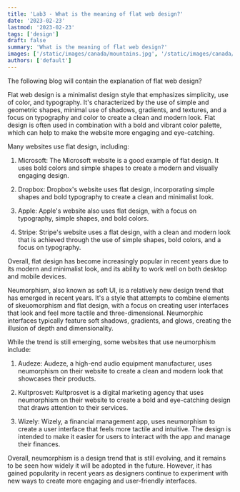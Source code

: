 ```yaml
---
title: 'Lab3 - What is the meaning of flat web design?'
date: '2023-02-23'
lastmod: '2023-02-23'
tags: ['design']
draft: false
summary: 'What is the meaning of flat web design?'
images: ['/static/images/canada/mountains.jpg', '/static/images/canada/toronto.jpg']
authors: ['default']
---
```


The following blog will contain the explanation of flat web design?

Flat web design is a minimalist design style that emphasizes simplicity, use of color, and typography. It's characterized by the use of simple and geometric shapes, minimal use of shadows, gradients, and textures, and a focus on typography and color to create a clean and modern look. Flat design is often used in combination with a bold and vibrant color palette, which can help to make the website more engaging and eye-catching.

Many websites use flat design, including:

1. Microsoft: The Microsoft website is a good example of flat design. It uses bold colors and simple shapes to create a modern and visually engaging design.

2. Dropbox: Dropbox's website uses flat design, incorporating simple shapes and bold typography to create a clean and minimalist look.

3. Apple: Apple's website also uses flat design, with a focus on typography, simple shapes, and bold colors.

4. Stripe: Stripe's website uses a flat design, with a clean and modern look that is achieved through the use of simple shapes, bold colors, and a focus on typography.

Overall, flat design has become increasingly popular in recent years due to its modern and minimalist look, and its ability to work well on both desktop and mobile devices.

Neumorphism, also known as soft UI, is a relatively new design trend that has emerged in recent years. It's a style that attempts to combine elements of skeuomorphism and flat design, with a focus on creating user interfaces that look and feel more tactile and three-dimensional. Neumorphic interfaces typically feature soft shadows, gradients, and glows, creating the illusion of depth and dimensionality.

While the trend is still emerging, some websites that use neumorphism include:

1. Audeze: Audeze, a high-end audio equipment manufacturer, uses neumorphism on their website to create a clean and modern look that showcases their products.

2. Kultprosvet: Kultprosvet is a digital marketing agency that uses neumorphism on their website to create a bold and eye-catching design that draws attention to their services.

3. Wizely: Wizely, a financial management app, uses neumorphism to create a user interface that feels more tactile and intuitive. The design is intended to make it easier for users to interact with the app and manage their finances.

Overall, neumorphism is a design trend that is still evolving, and it remains to be seen how widely it will be adopted in the future. However, it has gained popularity in recent years as designers continue to experiment with new ways to create more engaging and user-friendly interfaces.

